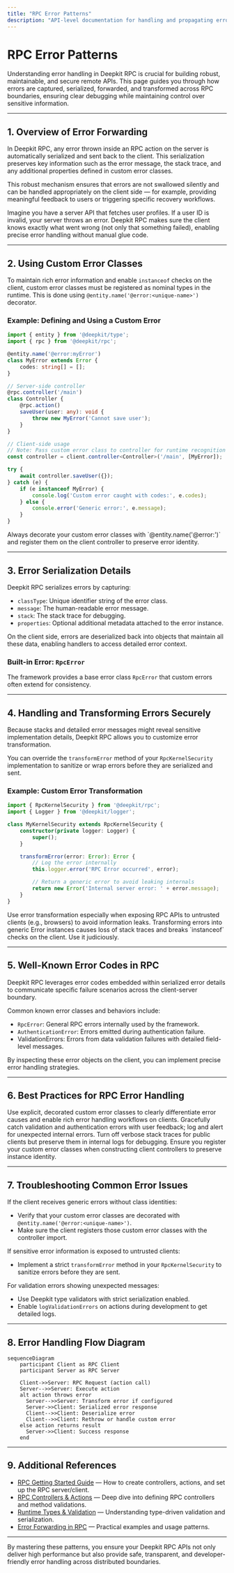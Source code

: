 ```yaml
---
title: "RPC Error Patterns"
description: "API-level documentation for handling and propagating errors in RPC APIs, including error serialization, well-known error codes, and custom exception handling patterns."
---
```


# RPC Error Patterns

Understanding error handling in Deepkit RPC is crucial for building robust, maintainable, and secure remote APIs. This page guides you through how errors are captured, serialized, forwarded, and transformed across RPC boundaries, ensuring clear debugging while maintaining control over sensitive information.

---

## 1. Overview of Error Forwarding

In Deepkit RPC, any error thrown inside an RPC action on the server is automatically serialized and sent back to the client. This serialization preserves key information such as the error message, the stack trace, and any additional properties defined in custom error classes.

This robust mechanism ensures that errors are not swallowed silently and can be handled appropriately on the client side — for example, providing meaningful feedback to users or triggering specific recovery workflows.

Imagine you have a server API that fetches user profiles. If a user ID is invalid, your server throws an error. Deepkit RPC makes sure the client knows exactly what went wrong (not only that something failed), enabling precise error handling without manual glue code.

---

## 2. Using Custom Error Classes

To maintain rich error information and enable `instanceof` checks on the client, custom error classes must be registered as nominal types in the runtime. This is done using `@entity.name('@error:<unique-name>')` decorator.

### Example: Defining and Using a Custom Error

```typescript
import { entity } from '@deepkit/type';
import { rpc } from '@deepkit/rpc';

@entity.name('@error:myError')
class MyError extends Error {
    codes: string[] = [];
}

// Server-side controller
@rpc.controller('/main')
class Controller {
    @rpc.action()
    saveUser(user: any): void {
        throw new MyError('Cannot save user');
    }
}

// Client-side usage
// Note: Pass custom error class to controller for runtime recognition
const controller = client.controller<Controller>('/main', [MyError]);

try {
    await controller.saveUser({});
} catch (e) {
    if (e instanceof MyError) {
        console.log('Custom error caught with codes:', e.codes);
    } else {
        console.error('Generic error:', e.message);
    }
}
```

<Check>
Always decorate your custom error classes with `@entity.name('@error:<unique-name>')` and register them on the client controller to preserve error identity.
</Check>

---

## 3. Error Serialization Details

Deepkit RPC serializes errors by capturing:

- `classType`: Unique identifier string of the error class.
- `message`: The human-readable error message.
- `stack`: The stack trace for debugging.
- `properties`: Optional additional metadata attached to the error instance.

On the client side, errors are deserialized back into objects that maintain all these data, enabling handlers to access detailed error context.

### Built-in Error: `RpcError`

The framework provides a base error class `RpcError` that custom errors often extend for consistency.


---

## 4. Handling and Transforming Errors Securely

Because stacks and detailed error messages might reveal sensitive implementation details, Deepkit RPC allows you to customize error transformation.

You can override the `transformError` method of your `RpcKernelSecurity` implementation to sanitize or wrap errors before they are serialized and sent.

### Example: Custom Error Transformation

```typescript
import { RpcKernelSecurity } from '@deepkit/rpc';
import { Logger } from '@deepkit/logger';

class MyKernelSecurity extends RpcKernelSecurity {
    constructor(private logger: Logger) {
        super();
    }

    transformError(error: Error): Error {
        // Log the error internally
        this.logger.error('RPC Error occurred', error);

        // Return a generic error to avoid leaking internals
        return new Error('Internal server error: ' + error.message);
    }
}
```

<Tip>
Use error transformation especially when exposing RPC APIs to untrusted clients (e.g., browsers) to avoid information leaks.
</Tip>

<Warning>
Transforming errors into generic Error instances causes loss of stack traces and breaks `instanceof` checks on the client.
Use it judiciously.
</Warning>

---

## 5. Well-Known Error Codes in RPC

Deepkit RPC leverages error codes embedded within serialized error details to communicate specific failure scenarios across the client-server boundary.

Common known error classes and behaviors include:

- `RpcError`: General RPC errors internally used by the framework.
- `AuthenticationError`: Errors emitted during authentication failure.
- ValidationErrors: Errors from data validation failures with detailed field-level messages.

By inspecting these error objects on the client, you can implement precise error handling strategies.

---

## 6. Best Practices for RPC Error Handling

<AccordionGroup title="Best Practices">
<Accordion title="Use Explicit Error Types">
Use explicit, decorated custom error classes to clearly differentiate error causes and enable rich error handling workflows on clients.
</Accordion>
<Accordion title="Handle Expected vs Unexpected Errors Differently">
Gracefully catch validation and authentication errors with user feedback; log and alert for unexpected internal errors.
</Accordion>
<Accordion title="Keep Error Messages Concise for Clients">
Turn off verbose stack traces for public clients but preserve them in internal logs for debugging.
</Accordion>
<Accordion title="Always Register Custom Error Classes on Client">
Ensure you register your custom error classes when constructing client controllers to preserve instance identity.
</Accordion>
</AccordionGroup>

---

## 7. Troubleshooting Common Error Issues

<Tip>
If the client receives generic errors without class identities:
</Tip>

- Verify that your custom error classes are decorated with `@entity.name('@error:<unique-name>')`.
- Make sure the client registers those custom error classes with the controller import.

<Tip>
If sensitive error information is exposed to untrusted clients:
</Tip>

- Implement a strict `transformError` method in your `RpcKernelSecurity` to sanitize errors before they are sent.

<Tip>
For validation errors showing unexpected messages:
</Tip>

- Use Deepkit type validators with strict serialization enabled.
- Enable `logValidationErrors` on actions during development to get detailed logs.

---

## 8. Error Handling Flow Diagram

```mermaid
sequenceDiagram
    participant Client as RPC Client
    participant Server as RPC Server

    Client->>Server: RPC Request (action call)
    Server-->>Server: Execute action
    alt action throws error
      Server-->>Server: Transform error if configured
      Server->>Client: Serialized error response
      Client-->>Client: Deserialize error
      Client-->>Client: Rethrow or handle custom error
    else action returns result
      Server->>Client: Success response
    end
```

---

## 9. Additional References

- [RPC Getting Started Guide](./rpc-getting-started.md) — How to create controllers, actions, and set up the RPC server/client.
- [RPC Controllers & Actions](./rpc-controllers.md) — Deep dive into defining RPC controllers and method validations.
- [Runtime Types & Validation](../../concepts/data-modeling-and-validation/runtime-types-and-reflection.md) — Understanding type-driven validation and serialization.
- [Error Forwarding in RPC](./rpc/errors.md) — Practical examples and usage patterns.

---

By mastering these patterns, you ensure your Deepkit RPC APIs not only deliver high performance but also provide safe, transparent, and developer-friendly error handling across distributed boundaries.
